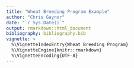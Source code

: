 ```yaml
---
title: "Wheat Breeding Program Example"
author: "Chris Gaynor"
date: "`r Sys.Date()`"
output: rmarkdown::html_document
bibliography: bibliography.bib
vignette: >
  %\VignetteIndexEntry{Wheat Breeding Program}
  %\VignetteEngine{knitr::rmarkdown}
  %\VignetteEncoding{UTF-8}
---
```


